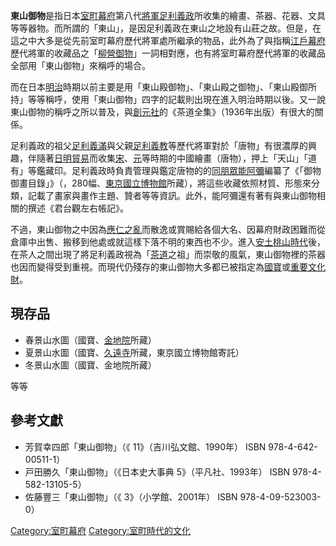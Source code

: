 {{japanese|東山御物|ひがしやまぎょもつ<br/>ひがしやまごもつ|Higashiyamagyomotsu<br/>Higashiyamagomotsu}}
'''東山御物'''是指日本[[室町幕府|室町幕府]]第八代[[征夷大將軍|將軍]][[足利義政|足利義政]]所收集的繪畫、茶器、花器、文具等等器物。而所謂的「東山」，是因足利義政在東山之地設有山莊之故。但是，在這之中大多是從先前室町幕府歷代將軍處所繼承的物品，此外為了與指稱[[江戶幕府|江戶幕府]]歷代將軍的收藏品之「[[柳營御物|柳營御物]]」一詞相對應，也有將室町幕府歷代將軍的收藏品全部用「東山御物」來稱呼的場合。

而在日本[[明治|明治]]時期以前主要是用「東山殿御物」、「東山殿之御物」、「東山殿御所持」等等稱呼，使用「東山御物」四字的記載則出現在進入明治時期以後。又一說東山御物的稱呼之所以普及，與[[創元社|創元社]]的《茶道全集》（1936年出版）有很大的關係。

足利義政的祖父[[足利義滿|足利義滿]]與父親[[足利義教|足利義教]]等歷代將軍對於「唐物」有很濃厚的興趣，伴隨著[[日明貿易|日明貿易]]而收集[[宋朝)|宋]]、[[元朝|元]]等時期的中國繪畫（唐物），押上「天山」「道有」等鑑藏印。足利義政時負責管理與鑑定唐物的的[[同朋眾|同朋眾]][[能阿彌|能阿彌]]編纂了《「御物御畫目錄」》（{{lang-ja|御物御画目録}}，280幅、[[東京國立博物館|東京國立博物館]]所藏），將這些收藏依照材質、形態來分類，記載了畫家與畫作主題、贊者等等資訊。此外，能阿彌還有著有與東山御物相關的撰述《君台觀左右帳記》。

不過，東山御物之中因為[[應仁之亂|應仁之亂]]而散逸或賞賜給各個大名、因幕府財政困難而從倉庫中出售、搬移到他處或就這樣下落不明的東西也不少。進入[[安土桃山時代|安土桃山時代]]後，在茶人之間出現了將足利義政視為「[[茶道|茶道]]之祖」而崇敬的風氣，東山御物裡的茶器也因而變得受到重視。而現代仍殘存的東山御物大多都已被指定為[[國寶|國寶]]或[[重要文化財|重要文化財]]。

== 現存品 ==
* 春景山水圖（國寶、[[金地院|金地院]]所藏）
* 夏景山水圖（國寶、[[久遠寺|久遠寺]]所藏，東京國立博物館寄託）
* 冬景山水圖（國寶、金地院所藏）

等等

== 參考文獻 ==
* 芳賀幸四郎「東山御物」（《{{lang|ja|国史大辞典}} 11》（吉川弘文館、1990年） ISBN 978-4-642-00511-1） 
* 戸田勝久「東山御物」（《日本史大事典 5》（平凡社、1993年） ISBN 978-4-582-13105-5）
* 佐藤豐三「東山御物」（《{{lang|ja|日本歴史大事典}} 3》（小学館、2001年） ISBN 978-4-09-523003-0）

[[Category:室町幕府|Category:室町幕府]]
[[Category:室町時代的文化|Category:室町時代的文化]]

{{Japanese-history-stub}}